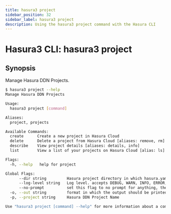 ```yaml
---
title: hasura3 project
sidebar_position: 32
sidebar_label: hasura3 project
description: Using the hasura3 project command with the Hasura CLI
---
```


# Hasura3 CLI: hasura3 project 

## Synopsis
Manage Hasura DDN Projects.

```bash
$ hasura3 project --help
Manage Hasura DDN Projects

Usage:
  hasura3 project [command]

Aliases:
  project, projects

Available Commands:
  create      Create a new project in Hasura Cloud
  delete      Delete a project from Hasura Cloud [aliases: remove, rm]
  describe    View project details [aliases: details, info]
  list        View a list of your projects on Hasura Cloud [alias: ls]

Flags:
  -h, --help   help for project

Global Flags:
      --dir string         Hasura project directory in which hasura.yaml is present (default ".")
      --log-level string   Log level. accepts DEBUG, WARN, INFO, ERROR, FATAL (default "INFO")
      --no-prompt          set this flag to no prompt for anything, the command fails if any input is missing
  -o, --out string         format in which the output should be printed, accepts table, json and yaml (default "table")
  -p, --project string     Hasura DDN Project Name

Use "hasura3 project [command] --help" for more information about a command.
```

